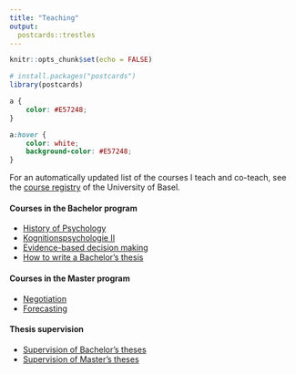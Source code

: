```yaml
---
title: "Teaching"
output:
  postcards::trestles
---
```


```r
knitr::opts_chunk$set(echo = FALSE)

# install.packages("postcards")
library(postcards)
```

```css
a {
    color: #E57248;
}

a:hover {
    color: white;
    background-color: #E57248;
}
```

For an automatically updated list of the courses I teach and co-teach, see the [course registry](https://vorlesungsverzeichnis.unibas.ch/de/home?keyword=Tisdall) of the University of Basel.\


#### Courses in the Bachelor program

* [History of Psychology](https://matarui.github.io/HISTPSY_HS24/)\
* [Kognitionspsychologie II](https://matarui.github.io/kogpsy/)\
* [Evidence-based decision making](https://matarui.github.io/ebdm/)\
* [How to write a Bachelor's thesis](https://matarui.github.io/BSc_thesis/)\

#### Courses in the Master program

* [Negotiation](negotiation.html)\
* [Forecasting](forecasting.html)\

#### Thesis supervision

* [Supervision of Bachelor's theses](bsc_thesis.html)\
* [Supervision of Master's theses](msc_thesis.html)




